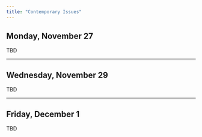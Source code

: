 ```yaml
---
title: "Contemporary Issues"
---
```


[//]: <> (Need to write intro)

## Monday, November 27

TBD

---


## Wednesday, November 29

TBD

---


## Friday, December 1

TBD

